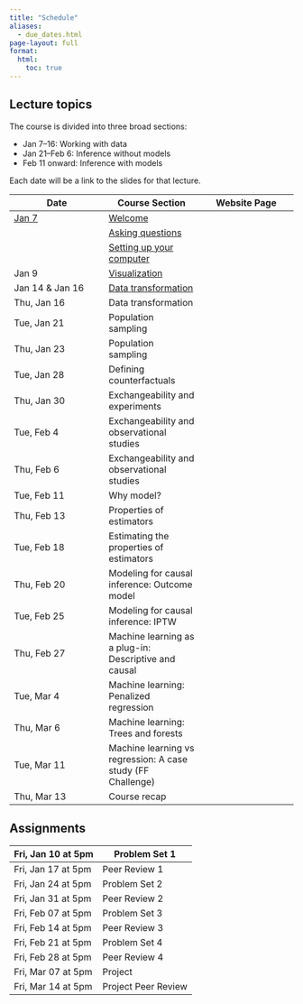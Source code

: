 ```yaml
---
title: "Schedule"
aliases:
  - due_dates.html
page-layout: full
format:
  html:
    toc: true
---
```


## Lecture topics

The course is divided into three broad sections:

* Jan 7--16: Working with data
* Jan 21--Feb 6: Inference without models
* Feb 11 onward: Inference with models

Each date will be a link to the slides for that lecture.

| Date | Course Section | Website Page |
|---|---|---|
| [Jan 7](slides/lec01_asking_questions/lec01_asking_questions.pdf)	| [Welcome](index.qmd) |
| | [Asking questions](topics/asking_questions.qmd) |
| | [Setting up your computer](topics/r_basics.qmd) |
| Jan 9	| [Visualization](topics/visualization.qmd) |
| Jan 14 & Jan 16	| [Data transformation](topics/data_transformation.qmd) |
| Thu, Jan 16	| Data transformation |
| Tue, Jan 21	| Population sampling |
| Thu, Jan 23	| Population sampling |
| Tue, Jan 28	| Defining counterfactuals |
| Thu, Jan 30	| Exchangeability and experiments |
| Tue, Feb 4	| Exchangeability and observational studies |
| Thu, Feb 6	| Exchangeability and observational studies |
| Tue, Feb 11	| Why model? |
| Thu, Feb 13	| Properties of estimators |
| Tue, Feb 18	| Estimating the properties of estimators |
| Thu, Feb 20	| Modeling for causal inference: Outcome model |
| Tue, Feb 25	| Modeling for causal inference: IPTW |
| Thu, Feb 27	| Machine learning as a plug-in: Descriptive and causal |
| Tue, Mar 4	| Machine learning: Penalized regression |
| Thu, Mar 6	| Machine learning: Trees and forests |
| Tue, Mar 11	| Machine learning vs regression: A case study (FF Challenge) |
| Thu, Mar 13	| Course recap |

## Assignments

| Fri, Jan 10	at 5pm | Problem Set 1 |
|---|---|
| Fri, Jan 17	at 5pm | Peer Review 1 |
| Fri, Jan 24	at 5pm | Problem Set 2 |
| Fri, Jan 31	at 5pm | Peer Review 2 |
| Fri, Feb 07	at 5pm | Problem Set 3 |
| Fri, Feb 14	at 5pm | Peer Review 3 |
| Fri, Feb 21	at 5pm | Problem Set 4 |
| Fri, Feb 28	at 5pm | Peer Review 4 |
| Fri, Mar 07	at 5pm | Project |
| Fri, Mar 14	at 5pm | Project Peer Review |

